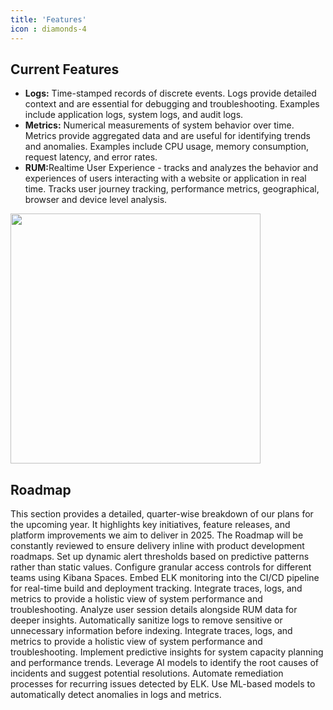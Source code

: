 ```yaml
---
title: 'Features'
icon : diamonds-4
---
```


## Current Features
<ul>
    <li><b>Logs:</b> Time-stamped records of discrete events. Logs provide detailed context and are essential for  debugging and troubleshooting. Examples include application logs, system logs, and audit logs.</li>
    <li><b>Metrics:</b> Numerical measurements of system behavior over time. Metrics provide aggregated data and are useful for identifying trends and anomalies. Examples include CPU usage, memory consumption, request latency, and error rates.</li>
    <li><b>RUM:</b>Realtime User Experience -  tracks and analyzes the behavior and experiences of users interacting with a website or application in real time. Tracks user journey tracking, performance metrics, geographical, browser and device level analysis.</li>
</ul>
<Frame>
    <img src="/images/stack_components.png" width="400" height="400" />
</Frame>

## Roadmap
This section provides a detailed, quarter-wise breakdown of our plans for the upcoming year. It highlights key initiatives,
feature releases, and platform improvements we aim to deliver in 2025.
<Note>
    The Roadmap will be constantly reviewed to ensure delivery inline with product development roadmaps.
</Note>
<Tabs>
    <Tab title='Quarter 1'>
        <CardGroup cols={1}>
            <Card title='Alerting Enhancements' icon='bell'>
                Set up dynamic alert thresholds based on predictive patterns rather than static values.
            </Card>
            <Card title='Role-Based Access Control (RBAC)' icon='ruler-combined'>
                Configure granular access controls for different teams using Kibana Spaces.
            </Card>
            <Card title='CI/CD Pipeline Integration' icon='timeline'>
                Embed ELK monitoring into the CI/CD pipeline for real-time build and deployment tracking.
            </Card>
        </CardGroup>
    </Tab>
    <Tab title='Quarter 2'>
        <CardGroup cols={1}>
            <Card title='Trace and Metrics Correlation' icon='train-track'>
                Integrate traces, logs, and metrics to provide a holistic view of system performance and troubleshooting.
            </Card>
            <Card title='User Session Correlation' icon='users'>
                Analyze user session details alongside RUM data for deeper insights.
            </Card>
            <Card title='Log Sanitization' icon='hand-holding-droplet'>
                Automatically sanitize logs to remove sensitive or unnecessary information before indexing.
            </Card>
        </CardGroup>
    </Tab>
    <Tab title='Quarter 3'>
        <CardGroup cols={1}>
            <Card title='Synthetic Monitoring' icon='watchman-monitoring'>
                Integrate traces, logs, and metrics to provide a holistic view of system performance and troubleshooting.
            </Card>
            <Card title='Predictive Analytics' icon='chart-mixed'>
                Implement predictive insights for system capacity planning and performance trends.
            </Card>
            <Card title='Root Cause Analysis' icon='route'>
                Leverage AI models to identify the root causes of incidents and suggest potential resolutions.
            </Card>
        </CardGroup>
    </Tab>
    <Tab title='Quarter 4'>
        <CardGroup cols={1}>
            <Card title='Self-Healing Mechanisms' icon='heat'>
                Automate remediation processes for recurring issues detected by ELK.
            </Card>
            <Card title='Anomaly Detection' icon='user-secret'>
                Use ML-based models to automatically detect anomalies in logs and metrics.
            </Card>
        </CardGroup>
    </Tab>
</Tabs>